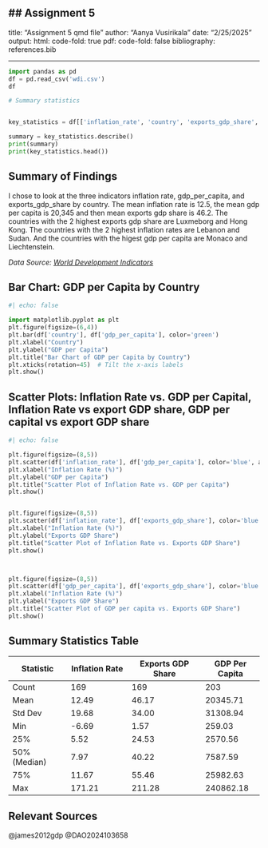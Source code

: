 ## Assignment 5
---
title: "Assignment 5 qmd file"
author: "Aanya Vusirikala"
date: "2/25/2025"
output:
    html:
        code-fold: true
    pdf:
        code-fold: false
bibliography: references.bib

---


```python

import pandas as pd
df = pd.read_csv('wdi.csv')
df

# Summary statistics


key_statistics = df[['inflation_rate', 'country', 'exports_gdp_share', 'gdp_per_capita']]

summary = key_statistics.describe()
print(summary)
print(key_statistics.head())


```

## Summary of Findings
I chose to look at the three indicators inflation rate, gdp_per_capita, and exports_gdp_share by country. The mean inflation rate is 12.5, the mean gdp per capita is 20,345 and then mean exports gdp share is 46.2. The countries with the 2 highest exports gdp share are Luxmeborg and Hong Kong. The countries with the 2 highest inflation rates are Lebanon and Sudan. And the countries with the higest gdp per capita are Monaco and Liechtenstein.

*Data Source: [World Development Indicators](https://github.com/danilofreire/qtm350/blob/main/assignments/wdi.csv)*


## Bar Chart: GDP per Capita by Country {#fig:gdp-bar-chart}  

```python
#| echo: false

import matplotlib.pyplot as plt
plt.figure(figsize=(6,4))
plt.bar(df['country'], df['gdp_per_capita'], color='green')
plt.xlabel("Country")
plt.ylabel("GDP per Capita")
plt.title("Bar Chart of GDP per Capita by Country")
plt.xticks(rotation=45)  # Tilt the x-axis labels
plt.show()

```

## Scatter Plots: Inflation Rate vs. GDP per Capital, Inflation Rate vs export GDP share, GDP per capital vs export GDP share {#fig:scatters}  

```python
#| echo: false

plt.figure(figsize=(8,5))
plt.scatter(df['inflation_rate'], df['gdp_per_capita'], color='blue', alpha=0.7)
plt.xlabel("Inflation Rate (%)")
plt.ylabel("GDP per Capita")
plt.title("Scatter Plot of Inflation Rate vs. GDP per Capita")
plt.show()


plt.figure(figsize=(8,5))
plt.scatter(df['inflation_rate'], df['exports_gdp_share'], color='blue', alpha=0.7)
plt.xlabel("Inflation Rate (%)")
plt.ylabel("Exports GDP Share")
plt.title("Scatter Plot of Inflation Rate vs. Exports GDP Share")
plt.show()



plt.figure(figsize=(8,5))
plt.scatter(df['gdp_per_capita'], df['exports_gdp_share'], color='blue', alpha=0.7)
plt.xlabel("Inflation Rate (%)")
plt.ylabel("Exports GDP Share")
plt.title("Scatter Plot of GDP per capita vs. Exports GDP Share")
plt.show()

```

## Summary Statistics Table {#tab:summary-statistics}
| Statistic       | Inflation Rate | Exports GDP Share | GDP Per Capita |
|---------------|----------------|-------------------|---------------|
| Count         | 169            | 169               | 203           |
| Mean          | 12.49          | 46.17             | 20345.71      |
| Std Dev       | 19.68          | 34.00             | 31308.94      |
| Min           | -6.69          | 1.57              | 259.03        |
| 25%           | 5.52           | 24.53             | 2570.56       |
| 50% (Median)  | 7.97           | 40.22             | 7587.59       |
| 75%           | 11.67          | 55.46             | 25982.63      |
| Max           | 171.21         | 211.28            | 240862.18     |



## Relevant Sources
@james2012gdp
@DAO2024103658

